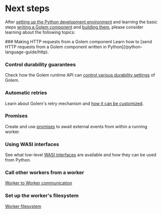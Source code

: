 
# Next steps

After [setting up the Python development environment](/python-language-guide/setup) and learning the basic steps [writing a Golem component](/python-language-guide/defining-components) and [building them](/python-language-guide/building-components), please consider learning about the following topics:

<Steps>
### Making HTTP requests from a Golem component
Learn how to [send HTTP requests from a Golem component written in Python](/python-language-guide/http).

### Control durability guarantees

Check how the Golem runtime API can [control various durability settings](/python-language-guide/durability) of Golem.

### Automatic retries

Learn about Golem's retry mechanism and [how it can be customized](/python-language-guide/retries).

### Promises

Create and use [promises](/python-language-guide/promises) to await external events from within a running worker.

### Using WASI interfaces

See what low-level [WASI interfaces](/python-language-guide/wasi) are available and how they can be used from Python.

### Call other workers from a worker

[Worker to Worker communication](/common-language-guide/rpc)

### Set up the worker's filesystem

[Worker filesystem](/common-language-guide/worker-filesystem)

</Steps>

